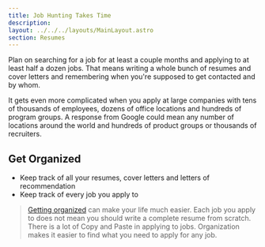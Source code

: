 ```yaml
---
title: Job Hunting Takes Time
description: 
layout: ../../../layouts/MainLayout.astro
section: Resumes
---
```


Plan on searching for a job for at least a couple months and applying to at least half a dozen jobs. That means writing a whole bunch of resumes and cover letters and remembering when you're supposed to get contacted and by whom. 

It gets even more complicated when you apply at large companies with tens of thousands of employees, dozens of office locations and hundreds of program groups. A response from Google could mean any number of locations around the world and hundreds of product groups or thousands of recruiters.

## Get Organized

* Keep track of all your resumes, cover letters and letters of recommendation
* Keep track of every job you apply to

> [Getting organized](/en/common-ideas/get-organized) can make your life much easier. Each job you apply to does not mean you should write a complete resume from scratch. There is a lot of Copy and Paste in applying to jobs. Organization makes it easier to find what you need to apply for any job.




